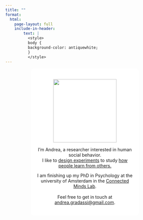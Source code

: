 ```yaml
---
title: ""
format: 
  html:
    page-layout: full
    include-in-header: 
        text: |
          <style>
          body {
          background-color: antiquewhite;
          }
          </style>
---
```


::: {#intro style="margin:auto; text-align:center;border-radius:10px; background-color: white;padding:20px; width:60%"}
![](images/cv-1.png){fig-align="center" width="200"}

I'm Andrea, a researcher interested in human social behavior.\
I like to [design experiments](/experiments.qmd) to study [how people learn from others.](/projects.qmd)

I am finishing up my PhD in Psychology at the university of Amsterdam in the [Connected Minds Lab](https://connectedmindslab.net/).\
\
Feel free to get in touch at\
[andrea.gradassi\@gmail.com](mailto:andrea.gradassi@gmail.com).
:::
